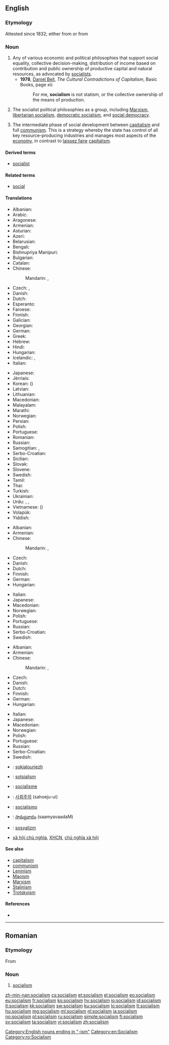 ==English==

{{wikipedia}}

===Etymology===
Attested since 1832; either from {{etyl|fr|en}} {{term|socialisme|lang=fr}} or from {{suffix|social|ism}}

===Noun===
{{en-noun|-|s}}

# Any of various economic and political philosophies that support social equality, collective decision-making, distribution of income based on contribution and public ownership of productive capital and natural resources, as advocated by [[socialist]]s.
#* '''1978''', [[w:Daniel Bell|Daniel Bell]], ''The Cultural Contradictions of Capitalism'', Basic Books, page xii:
#*: For me, '''socialism''' is not statism, or the collective ownership of the means of production.
# The socialist political philosophies as a group, including [[Marxism]], [[libertarian socialism]], [[democratic socialism]], and [[social democracy]].
# {{context|Leninism}} The intermediate phase of social development between [[capitalism]] and full [[communism]]. This is a strategy whereby the state has control of all key resource-producing industries and manages most aspects of the [[economy]], in contrast to [[laissez faire]] [[capitalism]].

====Derived terms====
* [[socialist]]

====Related terms====
* [[social]]

====Translations====
{{trans-top|political philosophy of social and economic equality}}
* Albanian: {{t-|sq|socializëm|m}}
* Arabic: {{t-|ar|اشتراكية|f|tr=ishtirakíyya}}
* Aragonese: {{t-|an|sozialismo|m}}
* Armenian: {{t-|hy|սոցիալիզմ|tr=soc’ializm}}
* Asturian: {{t-|ast|socialismu|m}}
* Azeri: {{t-|az|sosializm}}
* Belarusian: {{t-|be|сацыялізм|m|tr=sacyjalízm}}
* Bengali: {{t-|bn|সমাজতন্ত্র|sc=Beng}}
* Bishnupriya Manipuri: {{tø|bpy|সমাজতন্ত্র|sc=Beng}}
* Bulgarian: {{t-|bg|социализъм}}
* Catalan: {{t-|ca|socialisme|m}}
* Chinese:
*: Mandarin: {{t-|cmn|社會主義|sc=Hani}}, {{t-|cmn|社会主义|tr=shèhuìzhǔyì|sc=Hani}}
* Czech: {{t-|cs|socialismus|m}}, {{t-|cs|socializmus|m}}
* Danish: {{t-|da|socialisme}}
* Dutch: {{t+|nl|socialisme|n}}
* Esperanto: {{t-|eo|socialismo}}
* Faroese: {{t-|fo|sosialisma}}
* Finnish: {{t+|fi|sosialismi}}
* Galician: {{t+|gl|socialismo|m}}
* Georgian: {{t-|ka|სოციალიზმი|sc=Geor}}
* German: {{t+|de|Sozialismus|m}}
* Greek: {{t+|el|σοσιαλισμός|m|tr=sosialismós}}
* Hebrew: {{t+|he|סוציאליזם|m|alt=סוֹצְיָאלִיזְם|tr=sotsyalizm}}
* Hindi: {{t-|hi|समाजवाद|m|tr=samājvād}}
* Hungarian: {{t+|hu|szocializmus}}
* Icelandic: {{t-|is|jafnaðarstefna}}, {{t-|is|sósíalismi}}
* Italian: {{t+|it|socialismo|m}}
{{trans-mid}}
* Japanese: {{t+|ja|社会主義|tr=しゃかいしゅぎ, shakai-shugi}}
* Jèrriais: {{tø|roa-jer|socialisme|m}}
* Korean: {{t+|ko|사회주의|tr=sahoeju-ui|sc=Hang}} ({{t+|ko|社會主義|sc=Hani}})
* Latvian: {{t-|lv|sociālisms|m}}
* Lithuanian: {{t+|lt|socializmas|m}}
* Macedonian: {{t-|mk|социјализам|m|tr=socijalízam}}
* Malayalam: {{t-|ml|സോഷ്യലിസം|sc=Mlym}}
* Marathi: {{t-|mr|समाजवाद|tr=samājvād|sc=Deva}}
* Norwegian: {{t-|no|sosialisme|m}}
* Persian: {{t+|fa|سوسیالیسم|tr=sosyâlism}}
* Polish: {{t+|pl|socjalizm|m}}
* Portuguese: {{t+|pt|socialismo|m}}
* Romanian: {{t-|ro|socialism}}
* Russian: {{t+|ru|социализм|m|tr=socialízm}}
* Samogitian: {{tø|sgs|suocēlėzmos|m}}, {{tø|sgs|socialėzmos|m}}
* Serbo-Croatian: {{t-|sh|socijalizam|m}}
* Sicilian: {{t-|scn|sucialìsimu|m}}
* Slovak: {{t-|sk|socializmus|m}}
* Slovene: {{t+|sl|socializem|m|alt=socialízem}}
* Swedish: {{t+|sv|socialism|c}}
* Tamil: {{t-|ta|சமவுடமை}}
* Thai: {{t-|th|สังคมนิยม|tr=săng-kom ní-yom}}
* Turkish: {{t+|tr|sosyalizm}}
* Ukrainian: {{t+|uk|соціалізм|tr=socializm}}
* Urdu: {{t-|ur|اشتراکیت}}, {{t-|ur|سوشلزم}}, {{t-|ur|سماجواد|m|tr=samājvād|sc=ur-Arab}}
* Vietnamese: {{t-|vi|chủ nghĩa xã hội}} ({{t-|vi|主義社會|sc=Hani}}) <!-- the etymology in brackets is useful for Sino-Vietnamese words-->
* Volapük: {{t+|vo|sogädim}}
* Yiddish: {{t-|yi|סאציאליזם|sc=Hebr}}
{{trans-bottom}}

{{trans-top|group of socialist political philosophies}}
* Albanian: {{t-|sq|socializmi|m}}
* Armenian: {{t-|hy|սոցիալիզմ|tr=soc’ializm}}
* Chinese:
*: Mandarin: {{t-|cmn|社會主義|sc=Hani}}, {{t-|cmn|社会主义|tr=shèhuìzhǔyì|sc=Hani}}
* Czech: {{t-|cs|socialismus|m}}
* Danish: {{t-|da|socialisme}}
* Dutch: {{t+|nl|socialisme|n}}
* Finnish: {{t+|fi|sosialismi}}
* German: {{t+|de|Sozialismus|m}}
* Hungarian: {{t+|hu|szocializmus}}
{{trans-mid}}
* Italian: {{t+|it|socialismo|m}}
* Japanese: {{t+|ja|社会主義|tr=しゃかいしゅぎ, shakai-shugi}}
* Macedonian: {{t-|mk|социјализам|m|tr=socijalízam}}
* Norwegian: {{t-|no|sosialisme|m}}
* Polish: {{t+|pl|socjalizm|m}}
* Portuguese: {{t+|pt|socialismo|m}}
* Russian: {{t+|ru|социализм|m|tr=socialízm}}
* Serbo-Croatian: {{t-|sh|socijalizam|m}}
* Swedish: {{t+|sv|socialism|c}}
{{trans-bottom}}

{{trans-top|intermediate phase of social development}}
* Albanian: {{t-|sq|socializmi|m}}
* Armenian: {{t-|hy|սոցիալիզմ|tr=soc’ializm}}
* Chinese:
*: Mandarin: {{t-|cmn|社會主義|sc=Hani}}, {{t-|cmn|社会主义|tr=shèhuìzhǔyì|sc=Hani}}
* Czech: {{t-|cs|socialismus|m}}
* Danish: {{t-|da|socialisme}}
* Dutch: {{t+|nl|socialisme|n}}
* Finnish: {{t+|fi|sosialismi}}
* German: {{t+|de|Sozialismus|m}}
* Hungarian: {{t+|hu|szocializmus}}
{{trans-mid}}
* Italian: {{t+|it|socialismo|m}}
* Japanese: {{t+|ja|社会主義|tr=しゃかいしゅぎ, shakai-shugi}}
* Macedonian: {{t-|mk|социјализам|m|tr=socijalízam}}
* Norwegian: {{t-|no|sosialisme|m}}
* Polish: {{t+|pl|socjalizm|m}}
* Portuguese: {{t+|pt|socialismo|m}}
* Russian: {{t+|ru|социализм|m|tr=socialízm}}
* Serbo-Croatian: {{t-|sh|socijalizam|m}}
* Swedish: {{t+|sv|socialism|c}}
{{trans-bottom}}

{{checktrans-top}}
* {{ttbc|br}}: [[sokialouriezh]] {{f}}
* {{ttbc|et}}: [[sotsialism]]
* {{ttbc|fr}}: [[socialisme]] {{m}}
{{trans-mid}}
* {{ttbc|ko}}: [[사회주의]] (sahoeju-ui)
* {{ttbc|es}}: [[socialismo]] {{m}}
* {{ttbc|te}}: [[సామ్యవాదం]] (saamyavaadaM)
* {{ttbc|tr}}: [[sosyalizm]]
* {{ttbc|vi}} [[xã hội chủ nghĩa]], [[XHCN]], [[chủ nghĩa xã hội]]
{{trans-bottom}}

====See also====
* [[capitalism]]
* [[communism]]
* [[Leninism]]
* [[Maoism]]
* [[Marxism]]
* [[Stalinism]]
* [[Trotskyism]]

====References====
* {{R:Online Etymology Dictionary}}

[[Category:English nouns ending in "-ism"]]
[[Category:en:Socialism]]

----

==Romanian==
{{wikipedia|lang=ro}}

===Etymology===
From {{etyl|fr|ro}} {{term|socialisme|lang=fr}}

===Noun===
{{ro-noun|n|-}}

# [[#English|socialism]]

[[Category:ro:Socialism]]

[[zh-min-nan:socialism]]
[[cs:socialism]]
[[et:socialism]]
[[el:socialism]]
[[eo:socialism]]
[[eu:socialism]]
[[fr:socialism]]
[[ko:socialism]]
[[hy:socialism]]
[[io:socialism]]
[[id:socialism]]
[[it:socialism]]
[[kk:socialism]]
[[sw:socialism]]
[[ku:socialism]]
[[lo:socialism]]
[[lt:socialism]]
[[hu:socialism]]
[[mg:socialism]]
[[ml:socialism]]
[[nl:socialism]]
[[ja:socialism]]
[[no:socialism]]
[[pl:socialism]]
[[ru:socialism]]
[[simple:socialism]]
[[fi:socialism]]
[[sv:socialism]]
[[ta:socialism]]
[[vi:socialism]]
[[zh:socialism]]